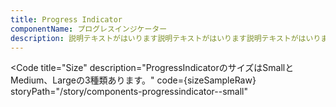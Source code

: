 ```yaml
---
title: Progress Indicator
componentName: プログレスインジケーター
description: 説明テキストがはいります説明テキストがはいります説明テキストがはいります説明テキストがはいります説明テキストがはいります説明テキストがはいります説明テキストがはいります説明テキストがはいります
---
```



<Code
  title="Size"
  description="ProgressIndicatorのサイズはSmallとMedium、Largeの3種類あります。"
  code={sizeSampleRaw}
  storyPath="/story/components-progressindicator--small"
>
  <SizeSample client:load />
</Code>
